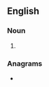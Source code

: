 ==English==

===Noun===
{{head|en|noun plural form}}

# {{plural of|peculator|lang=en}}

===Anagrams===
* {{anagrams|en|a=aceloprstu|copulaters|outparcels|outplacers|speculator}}